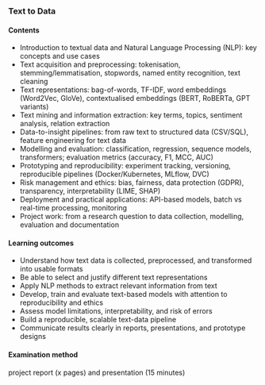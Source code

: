 ### Text to Data

#### Contents
- Introduction to textual data and Natural Language Processing (NLP): key concepts and use cases
- Text acquisition and preprocessing: tokenisation, stemming/lemmatisation, stopwords, named entity recognition, text cleaning
- Text representations: bag-of-words, TF-IDF, word embeddings (Word2Vec, GloVe), contextualised embeddings (BERT, RoBERTa, GPT variants)
- Text mining and information extraction: key terms, topics, sentiment analysis, relation extraction
- Data-to-insight pipelines: from raw text to structured data (CSV/SQL), feature engineering for text data
- Modelling and evaluation: classification, regression, sequence models, transformers; evaluation metrics (accuracy, F1, MCC, AUC)
- Prototyping and reproducibility: experiment tracking, versioning, reproducible pipelines (Docker/Kubernetes, MLflow, DVC)
- Risk management and ethics: bias, fairness, data protection (GDPR), transparency, interpretability (LIME, SHAP)
- Deployment and practical applications: API-based models, batch vs real-time processing, monitoring
- Project work: from a research question to data collection, modelling, evaluation and documentation


#### Learning outcomes
- Understand how text data is collected, preprocessed, and transformed into usable formats
- Be able to select and justify different text representations
- Apply NLP methods to extract relevant information from text
- Develop, train and evaluate text-based models with attention to reproducibility and ethics
- Assess model limitations, interpretability, and risk of errors
- Build a reproducible, scalable text-data pipeline
- Communicate results clearly in reports, presentations, and prototype designs

#### Examination method
project report (x pages) and presentation (15 minutes)
